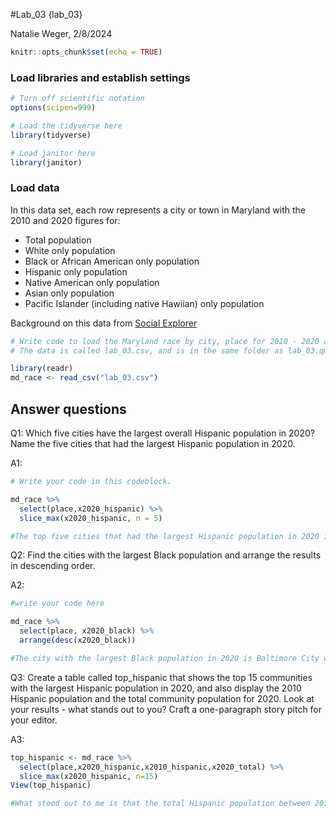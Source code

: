 #Lab_03 {lab_03}

Natalie Weger, 2/8/2024

```r
knitr::opts_chunk$set(echo = TRUE)
```

### Load libraries and establish settings

```r
# Turn off scientific notation
options(scipen=999)

# Load the tidyverse here
library(tidyverse)

# Load janitor here
library(janitor)

```

### Load data

In this data set, each row represents a city or town in Maryland with the 2010 and 2020 figures for:

-   Total population
-   White only population
-   Black or African American only population
-   Hispanic only population
-   Native American only population
-   Asian only population
-   Pacific Islander (including native Hawiian) only population

Background on this data from [Social Explorer](https://www.socialexplorer.com/data/ACS2016_5yr/metadata/?ds=ACS16_5yr&table=B02001)

```r
# Write code to load the Maryland race by city, place for 2010 - 2020 and call it md_race.
# The data is called lab_03.csv, and is in the same folder as lab_03.qmd (this data notebook)

library(readr)
md_race <- read_csv("lab_03.csv")
```

## Answer questions

Q1: Which five cities have the largest overall Hispanic population in 2020? Name the five cities that had the largest Hispanic population in 2020.

A1:

```r

# Write your code in this codeblock.

md_race %>% 
  select(place,x2020_hispanic) %>% 
  slice_max(x2020_hispanic, n = 5)

#The top five cities that had the largest Hispanic population in 2020 is Baltimore City, Wheaton CDP, Germantown CDP, Silver Spring CDP and Aspen Hill CDP. 


```

Q2: Find the cities with the largest Black population and arrange the results in descending order.

A2:

```r
#write your code here

md_race %>% 
  select(place, x2020_black) %>% 
  arrange(desc(x2020_black))

#The city with the largest Black population in 2020 is Baltimore City with a population of 375002. The second largest is Waldorf CDP with a population of 47903 and the third largest is Bowie City with a population of 32784. 

```

Q3: Create a table called top_hispanic that shows the top 15 communities with the largest Hispanic population in 2020, and also display the 2010 Hispanic population and the total community population for 2020. Look at your results - what stands out to you? Craft a one-paragraph story pitch for your editor.

A3:

```r

top_hispanic <- md_race %>% 
  select(place,x2020_hispanic,x2010_hispanic,x2020_total) %>% 
  slice_max(x2020_hispanic, n=15)
View(top_hispanic)

#What stood out to me is that the total Hispanic population between 2010 and 2020 had increased by about at least 1,000 in all 15 cities with the largest Hispanic population in 2020. I also find it interesting that the city with the largest Hispanic population in 2020 (Baltimore City) has less than 5% of Hispanic people making up its population, while the second and third city of Wheaton and Germantown has about 44% and 23% of an Hispanic population respectively. The questions that I have about this include: Why and how did the Hispanic population increase for all 15 cities over the past decade? What about Wheaton and Germantown makes it have a higher Hispanic population percentage? To start answering these questions, I would start with Dana Moore, the chief equity officer in Baltimore City and Mark Elrich, the county executive in Montgomery County. I would also interview civilians within these cities, specifically within the first three, who have been living in the cities for more than a decade to see if they noticed anything interesting of the population changing. 
```
